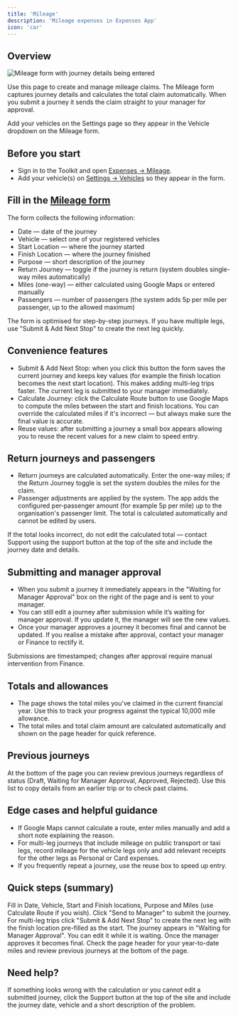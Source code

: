 ```yaml
---
title: 'Mileage'
description: 'Mileage expenses in Expenses App'
icon: 'car'
---
```


## Overview

<Frame caption='Mileage form with journey details being entered'>
	<img
		src='/images/expenses-mileage-form.gif'
		alt='Mileage form with journey details being entered'
	/>
</Frame>

Use this page to create and manage mileage claims. The Mileage form captures journey details and calculates the total claim automatically. When you submit a journey it sends the claim straight to your manager for approval.

<Info>
	Add your vehicles on the Settings page so they appear in the Vehicle dropdown
	on the Mileage form.
</Info>

## Before you start

- Sign in to the Toolkit and open [Expenses → Mileage](https://tools.tcifutures.co.uk/admin/finance/expenses/journeys).
- Add your vehicle(s) on [Settings → Vehicles](https://tools.tcifutures.co.uk/admin/finance/expenses/settings) so they appear in the form.

## Fill in the [Mileage form](https://tools.tcifutures.co.uk/admin/finance/expenses/journeys)

The form collects the following information:

- Date — date of the journey
- Vehicle — select one of your registered vehicles
- Start Location — where the journey started
- Finish Location — where the journey finished
- Purpose — short description of the journey
- Return Journey — toggle if the journey is return (system doubles single-way miles automatically)
- Miles (one-way) — either calculated using Google Maps or entered manually
- Passengers — number of passengers (the system adds 5p per mile per passenger, up to the allowed maximum)

<Tip>
	The form is optimised for step-by-step journeys. If you have multiple legs,
	use "Submit & Add Next Stop" to create the next leg quickly.
</Tip>

## Convenience features

- Submit & Add Next Stop: when you click this button the form saves the current journey and keeps key values (for example the finish location becomes the next start location). This makes adding multi-leg trips faster. The current leg is submitted to your manager immediately.
- Calculate Journey: click the Calculate Route button to use Google Maps to compute the miles between the start and finish locations. You can override the calculated miles if it's incorrect — but always make sure the final value is accurate.
- Reuse values: after submitting a journey a small box appears allowing you to reuse the recent values for a new claim to speed entry.

## Return journeys and passengers

- Return journeys are calculated automatically. Enter the one-way miles; if the Return Journey toggle is set the system doubles the miles for the claim.
- Passenger adjustments are applied by the system. The app adds the configured per‑passenger amount (for example 5p per mile) up to the organisation's passenger limit. The total is calculated automatically and cannot be edited by users.

<Warning>
	If the total looks incorrect, do not edit the calculated total — contact
	Support using the support button at the top of the site and include the
	journey date and details.
</Warning>

## Submitting and manager approval

- When you submit a journey it immediately appears in the "Waiting for Manager Approval" box on the right of the page and is sent to your manager.
- You can still edit a journey after submission while it’s waiting for manager approval. If you update it, the manager will see the new values.
- Once your manager approves a journey it becomes final and cannot be updated. If you realise a mistake after approval, contact your manager or Finance to rectify it.

<Note>
	Submissions are timestamped; changes after approval require manual
	intervention from Finance.
</Note>

## Totals and allowances

- The page shows the total miles you've claimed in the current financial year. Use this to track your progress against the typical 10,000 mile allowance.
- The total miles and total claim amount are calculated automatically and shown on the page header for quick reference.

## Previous journeys

At the bottom of the page you can review previous journeys regardless of status (Draft, Waiting for Manager Approval, Approved, Rejected). Use this list to copy details from an earlier trip or to check past claims.

## Edge cases and helpful guidance

- If Google Maps cannot calculate a route, enter miles manually and add a short note explaining the reason.
- For multi-leg journeys that include mileage on public transport or taxi legs, record mileage for the vehicle legs only and add relevant receipts for the other legs as Personal or Card expenses.
- If you frequently repeat a journey, use the reuse box to speed up entry.

## Quick steps (summary)

<Steps>
<Step title="Record a journey">
  Fill in Date, Vehicle, Start and Finish locations, Purpose and Miles (use Calculate Route if you wish).
</Step>

<Step title='Submit or add next leg'>
	Click "Send to Manager" to submit the journey. For multi-leg trips click
	"Submit & Add Next Stop" to create the next leg with the finish location
	pre-filled as the start.
</Step>

<Step title='Manager review'>
	The journey appears in "Waiting for Manager Approval". You can edit it while
	it is waiting. Once the manager approves it becomes final.
</Step>

<Step title="Track totals and history">
  Check the page header for your year-to-date miles and review previous journeys at the bottom of the page.
</Step>
</Steps>

## Need help?

If something looks wrong with the calculation or you cannot edit a submitted journey, click the Support button at the top of the site and include the journey date, vehicle and a short description of the problem.
